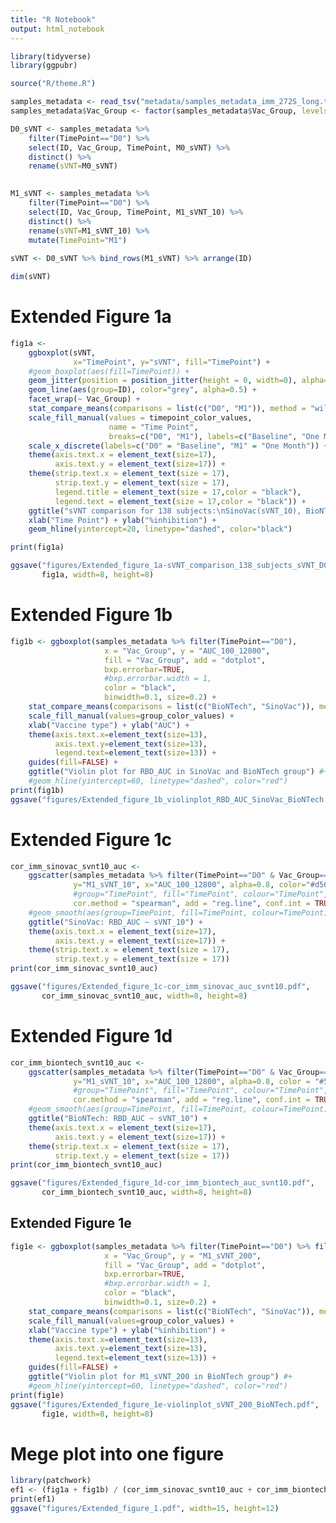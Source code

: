 ```yaml
---
title: "R Notebook"
output: html_notebook
---
```


```r
library(tidyverse)
library(ggpubr)
```

```r
source("R/theme.R")
```

```r
samples_metadata <- read_tsv("metadata/samples_metadata_imm_272S_long.tsv")
samples_metadata$Vac_Group <- factor(samples_metadata$Vac_Group, levels=c("SinoVac", "BioNTech"))
```

```r
D0_sVNT <- samples_metadata %>% 
    filter(TimePoint=="D0") %>%
    select(ID, Vac_Group, TimePoint, M0_sVNT) %>%
    distinct() %>%
    rename(sVNT=M0_sVNT)
    

M1_sVNT <- samples_metadata %>%
    filter(TimePoint=="D0") %>%
    select(ID, Vac_Group, TimePoint, M1_sVNT_10) %>%
    distinct() %>%
    rename(sVNT=M1_sVNT_10) %>%
    mutate(TimePoint="M1")
    
sVNT <- D0_sVNT %>% bind_rows(M1_sVNT) %>% arrange(ID)

dim(sVNT)
```

# Extended Figure 1a
```r
fig1a <- 
    ggboxplot(sVNT,
              x="TimePoint", y="sVNT", fill="TimePoint") +
    #geom_boxplot(aes(fill=TimePoint)) +
    geom_jitter(position = position_jitter(height = 0, width=0), alpha=0.8) +
    geom_line(aes(group=ID), color="grey", alpha=0.5) +
    facet_wrap(~ Vac_Group) +
    stat_compare_means(comparisons = list(c("D0", "M1")), method = "wilcox.test", paired=T) +
    scale_fill_manual(values = timepoint_color_values,
                      name = "Time Point",
                      breaks=c("D0", "M1"), labels=c("Baseline", "One Month")) +
    scale_x_discrete(labels=c("D0" = "Baseline", "M1" = "One Month")) +
    theme(axis.text.x = element_text(size=17),
          axis.text.y = element_text(size=17)) +
    theme(strip.text.x = element_text(size = 17),
          strip.text.y = element_text(size = 17),
          legend.title = element_text(size = 17,color = "black"),
          legend.text = element_text(size = 17,color = "black")) +
    ggtitle("sVNT comparison for 138 subjects:\nSinoVac(sVNT_10), BioNTech(sVNT_200)") +
    xlab("Time Point") + ylab("%inhibition") +
    geom_hline(yintercept=20, linetype="dashed", color="black")

print(fig1a)

ggsave("figures/Extended_figure_1a-sVNT_comparison_138_subjects_sVNT_D0_M1_Sinovac_BioNTech.pdf",
       fig1a, width=8, height=8)
```



# Extended Figure 1b
```r
fig1b <- ggboxplot(samples_metadata %>% filter(TimePoint=="D0"),
                     x = "Vac_Group", y = "AUC_100_12800",
                     fill = "Vac_Group", add = "dotplot",
                     bxp.errorbar=TRUE, 
                     #bxp.errorbar.width = 1,
                     color = "black",
                     binwidth=0.1, size=0.2) +
    stat_compare_means(comparisons = list(c("BioNTech", "SinoVac")), method="wilcox.test", paired=F) +
    scale_fill_manual(values=group_color_values) +
    xlab("Vaccine type") + ylab("AUC") +
    theme(axis.text.x=element_text(size=13),
          axis.text.y=element_text(size=13),
          legend.text=element_text(size=13)) +
    guides(fill=FALSE) +
    ggtitle("Violin plot for RBD_AUC in SinoVac and BioNTech group") #+
    #geom_hline(yintercept=60, linetype="dashed", color="red")
print(fig1b)
ggsave("figures/Extended_figure_1b_violinplot_RBD_AUC_SinoVac_BioNTech.pdf", fig1b, width=8, height=8)
```

# Extended Figure 1c
```r
cor_imm_sinovac_svnt10_auc <- 
    ggscatter(samples_metadata %>% filter(TimePoint=="D0" & Vac_Group=="SinoVac") ,
              y="M1_sVNT_10", x="AUC_100_12800", alpha=0.8, color="#d56128",
              #group="TimePoint", fill="TimePoint", colour="TimePoint", shape="TimePoint",
              cor.method = "spearman", add = "reg.line", conf.int = TRUE, cor.coef = TRUE, cor.coef.size=7) +
    #geom_smooth(aes(group=TimePoint, fill=TimePoint, colour=TimePoint)) +
    ggtitle("SinoVac: RBD_AUC ~ sVNT_10") +
    theme(axis.text.x = element_text(size=17),
          axis.text.y = element_text(size=17)) +
    theme(strip.text.x = element_text(size = 17),
          strip.text.y = element_text(size = 17))
print(cor_imm_sinovac_svnt10_auc)

ggsave("figures/Extended_figure_1c-cor_imm_sinovac_auc_svnt10.pdf",
       cor_imm_sinovac_svnt10_auc, width=8, height=8)
```



# Extended Figure 1d
```r
cor_imm_biontech_svnt10_auc <- 
    ggscatter(samples_metadata %>% filter(TimePoint=="D0" & Vac_Group=="BioNTech") ,
              y="M1_sVNT_10", x="AUC_100_12800", alpha=0.8, color = "#59b4e5",
              #group="TimePoint", fill="TimePoint", colour="TimePoint", shape="TimePoint",
              cor.method = "spearman", add = "reg.line", conf.int = TRUE, cor.coef = TRUE, cor.coef.size=7) +
    #geom_smooth(aes(group=TimePoint, fill=TimePoint, colour=TimePoint)) +
    ggtitle("BioNTech: RBD_AUC ~ sVNT_10") +
    theme(axis.text.x = element_text(size=17),
          axis.text.y = element_text(size=17)) +
    theme(strip.text.x = element_text(size = 17),
          strip.text.y = element_text(size = 17))
print(cor_imm_biontech_svnt10_auc)

ggsave("figures/Extended_figure_1d-cor_imm_biontech_auc_svnt10.pdf",
       cor_imm_biontech_svnt10_auc, width=8, height=8)
```
## Extended Figure 1e
```r
fig1e <- ggboxplot(samples_metadata %>% filter(TimePoint=="D0") %>% filter(Vac_Group=="BioNTech"),
                     x = "Vac_Group", y = "M1_sVNT_200",
                     fill = "Vac_Group", add = "dotplot",
                     bxp.errorbar=TRUE, 
                     #bxp.errorbar.width = 1,
                     color = "black",
                     binwidth=0.1, size=0.2) +
    stat_compare_means(comparisons = list(c("BioNTech", "SinoVac")), method="wilcox.test", paired=F) +
    scale_fill_manual(values=group_color_values) +
    xlab("Vaccine type") + ylab("%inhibition") +
    theme(axis.text.x=element_text(size=13),
          axis.text.y=element_text(size=13),
          legend.text=element_text(size=13)) +
    guides(fill=FALSE) +
    ggtitle("Violin plot for M1_sVNT_200 in BioNTech group") #+
    #geom_hline(yintercept=60, linetype="dashed", color="red")
print(fig1e)
ggsave("figures/Extended_figure_1e-violinplot_sVNT_200_BioNTech.pdf",
       fig1e, width=8, height=8)
```


# Mege plot into one figure
```r
library(patchwork)
ef1 <- (fig1a + fig1b) / (cor_imm_sinovac_svnt10_auc + cor_imm_biontech_svnt10_auc + fig1e)
print(ef1)
ggsave("figures/Extended_figure_1.pdf", width=15, height=12)
```














